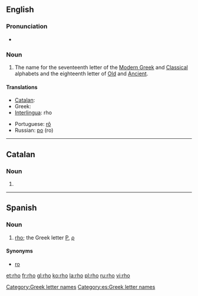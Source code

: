 {{letter_disp2|pi|[[image:Greek_uc_rho.png|31px]][[image:Greek_lc_rho.png|27px]] |sigma|ρο|Ρ|ρ}}
==English==

===Pronunciation===
* {{audio|en-us-rho.ogg|Audio (US)}}
*: {{rhymes|əʊ}}

===Noun===
{{en-noun}}

# The name for the seventeenth letter of the [[Modern Greek]] and [[Classical Greek|Classical]] alphabets and the eighteenth letter of [[Old Greek|Old]] and [[Ancient Greek|Ancient]].

====Translations====
{{trans-top|Ρ ρ}}
* [[Catalan]]: {{t-|ca|ro|f}}
* Greek: {{t+|el|ρο|m|sc=Grek}}
* [[Interlingua]]: rho
{{trans-mid}}
* Portuguese: [[rô]] {{m}}
* Russian: [[ро]] (ro)
{{trans-bottom}}

[[Category:Greek letter names]]

----

==Catalan==

===Noun===
{{ca-noun|f}}
# {{alternative spelling of|ro#Catalan|ro|lang=ca}}

----

==Spanish==

===Noun===
{{es-noun-f}}

# [[rho]]; the Greek letter [[Ρ]], [[ρ]]

====Synonyms====
*[[ro]]

[[Category:es:Greek letter names]]

[[et:rho]]
[[fr:rho]]
[[gl:rho]]
[[ko:rho]]
[[la:rho]]
[[pl:rho]]
[[ru:rho]]
[[vi:rho]]